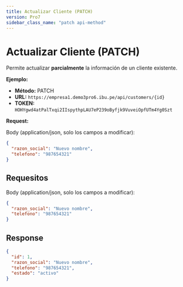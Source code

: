 ```yaml
---
title: Actualizar Cliente (PATCH)
version: Pro7
sidebar_class_name: "patch api-method"
---
```


# Actualizar Cliente (PATCH)

Permite actualizar **parcialmente** la información de un cliente existente.


**Ejemplo:**
- **Método:** PATCH
- **URL:** `https://empresa1.demo3pro6.ibu.pe/api/customers/{id}`
- **TOKEN:** `HOHYgwd4atPalTxqi2IIspythpLAU7eP239oByfjk9VuveiOpfUTm4Yg0Szt`


**Request:**

Body (application/json, solo los campos a modificar):

```json
{
  "razon_social": "Nuevo nombre",
  "telefono": "987654321"
}
```

## Requesitos

Body (application/json, solo los campos a modificar):

```json
{
  "razon_social": "Nuevo nombre",
  "telefono": "987654321"
}
```

## Response

```json
{
  "id": 1,
  "razon_social": "Nuevo nombre",
  "telefono": "987654321",
  "estado": "activo"
}
```
